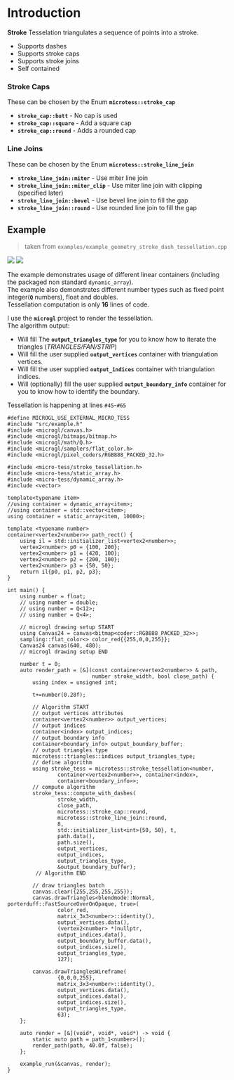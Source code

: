 # Introduction
**Stroke** Tesselation triangulates a sequence of points into a stroke. 
- Supports dashes
- Supports stroke caps
- Supports stroke joins
- Self contained

### Stroke Caps
These can be chosen by the Enum **`microtess::stroke_cap`**
- **`stroke_cap::butt`** - No cap is used
- **`stroke_cap::square`** - Add a square cap
- **`stroke_cap::round`** - Adds a rounded cap

### Line Joins
These can be chosen by the Enum **`microtess::stroke_line_join`**
- **`stroke_line_join::miter`** - Use miter line join
- **`stroke_line_join::miter_clip`** - Use miter line join with clipping (specified later)
- **`stroke_line_join::bevel`** - Use bevel line join to fill the gap
- **`stroke_line_join::round`** - Use rounded line join to fill the gap

## Example

> taken from `examples/example_geometry_stroke_dash_tessellation.cpp`

<div style={{margin: "auto" }}>
<img src="/images/tess/stroke-1.png" style={{height:"250px", display: "inline-block"}} />
<img src="/images/tess/stroke-2.png" style={{height:"250px", display:"inline-block"}} />
</div>

The example demonstrates usage of different linear containers (including the packaged non standard `dynamic_array`).  
The example also demonstrates different number types such as fixed point integer(**`Q`** numbers), float and doubles.     
Tessellation computation is only **16** lines of code.  
  
I use the **`microgl`** project to render the tessellation.  
The algorithm output:
- Will fill The **`output_triangles_type`** for you to know how to iterate the triangles (*TRIANGLES/FAN/STRIP*)
- Will fill the user supplied **`output_vertices`** container with triangulation vertices.
- Will fill the user supplied **`output_indices`** container with triangulation indices.
- Will (optionally) fill the user supplied **`output_boundary_info`** container for you to know how to identify the boundary.

Tessellation is happening at lines `#45`-`#65`
```lang=cpp&lines=45-65
#define MICROGL_USE_EXTERNAL_MICRO_TESS
#include "src/example.h"
#include <microgl/canvas.h>
#include <microgl/bitmaps/bitmap.h>
#include <microgl/math/Q.h>
#include <microgl/samplers/flat_color.h>
#include <microgl/pixel_coders/RGB888_PACKED_32.h>

#include <micro-tess/stroke_tessellation.h>
#include <micro-tess/static_array.h>
#include <micro-tess/dynamic_array.h>
#include <vector>

template<typename item>
//using container = dynamic_array<item>;
//using container = std::vector<item>;
using container = static_array<item, 10000>;

template <typename number>
container<vertex2<number>> path_rect() {
    using il = std::initializer_list<vertex2<number>>;
    vertex2<number> p0 = {100, 200};
    vertex2<number> p1 = {420, 100};
    vertex2<number> p2 = {200, 100};
    vertex2<number> p3 = {50, 50};
    return il{p0, p1, p2, p3};
}

int main() {
    using number = float;
    // using number = double;
    // using number = Q<12>;
    // using number = Q<4>;

    // microgl drawing setup START
    using Canvas24 = canvas<bitmap<coder::RGB888_PACKED_32>>;
    sampling::flat_color<> color_red{{255,0,0,255}};
    Canvas24 canvas(640, 480);
    // microgl drawing setup END

    number t = 0;
    auto render_path = [&](const container<vertex2<number>> & path, 
                           number stroke_width, bool close_path) {
        using index = unsigned int;

        t+=number(0.28f);

        // Algorithm START
        // output vertices attributes
        container<vertex2<number>> output_vertices;
        // output indices
        container<index> output_indices;
        // output boundary info
        container<boundary_info> output_boundary_buffer;
        // output triangles type
        microtess::triangles::indices output_triangles_type;
        // define algorithm
        using stroke_tess = microtess::stroke_tessellation<number,
                container<vertex2<number>>, container<index>,
                container<boundary_info>>;
        // compute algorithm
        stroke_tess::compute_with_dashes(
                stroke_width,
                close_path,
                microtess::stroke_cap::round,
                microtess::stroke_line_join::round,
                8,
                std::initializer_list<int>{50, 50}, t,
                path.data(),
                path.size(),
                output_vertices,
                output_indices,
                output_triangles_type,
                &output_boundary_buffer);
         // Algorithm END

        // draw triangles batch
        canvas.clear({255,255,255,255});
        canvas.drawTriangles<blendmode::Normal, porterduff::FastSourceOverOnOpaque, true>(
                color_red,
                matrix_3x3<number>::identity(),
                output_vertices.data(),
                (vertex2<number> *)nullptr,
                output_indices.data(),
                output_boundary_buffer.data(),
                output_indices.size(),
                output_triangles_type,
                127);

        canvas.drawTrianglesWireframe(
                {0,0,0,255},
                matrix_3x3<number>::identity(),
                output_vertices.data(),
                output_indices.data(),
                output_indices.size(),
                output_triangles_type,
                63);
    };

    auto render = [&](void*, void*, void*) -> void {
        static auto path = path_1<number>();
        render_path(path, 40.0f, false);
    };

    example_run(&canvas, render);
}
```